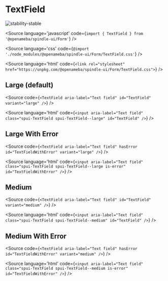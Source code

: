 
# TextField

<Meta title="Form/TextField" component={TextField} />

![stability-stable](https://img.shields.io/badge/stability-stable-green.svg)

<Source
  language='javascript'
  code={`import { TextField } from '@openameba/spindle-ui/Form'`}
/>

<Source
  language='css'
  code={`@import './node_modules/@openameba/spindle-ui/Form/TextField.css'`}
/>

<Source
  language='html'
  code={`<link rel="stylesheet" href="https://unpkg.com/@openameba/spindle-ui/Form/TextField.css">`}
/>

## Large (default)

<Preview withSource="open">
  <Story name="Large">
    <TextField aria-label="Text field" id="TextField" placeholder="How are you feeling?" variant="large" {...actions('onClick', 'onChange', 'onInput', 'onFocus', 'onBlur')} />
  </Story>
</Preview>

<Source
  code={`
<TextField aria-label="Text field" id="TextField" variant="large" />
  `}
/>

<Source
  language='html'
  code={`
<input aria-label="Text field" class="spui-TextField spui-TextField--large" id="TextField" />
  `}
/>

## Large With Error

<Preview withSource="open">
  <Story name="Large With Error">
    <TextField aria-label="Text field" hasError id="TextFieldWithError" variant="large" {...actions('onClick', 'onChange', 'onInput', 'onFocus', 'onBlur')} />
  </Story>
</Preview>

<Source
  code={`
<TextField aria-label="Text field" hasError id="TextFieldWithError" variant="large" />
  `}
/>

<Source
  language='html'
  code={`
<input aria-label="Text field" class="spui-TextField spui-TextField--large is-error" id="TextFieldWithError" />
  `}
/>

## Medium

<Preview withSource="open">
  <Story name="Medium">
    <TextField aria-label="Text field" id="TextField" placeholder="How are you feeling?" variant="medium" {...actions('onClick', 'onChange', 'onInput', 'onFocus', 'onBlur')} />
  </Story>
</Preview>

<Source
  code={`
<TextField aria-label="Text field" id="TextField" variant="medium" />
  `}
/>

<Source
  language='html'
  code={`
<input aria-label="Text field" class="spui-TextField spui-TextField--medium" id="TextField" />
  `}
/>

## Medium With Error

<Preview withSource="open">
  <Story name="Medium With Error">
    <TextField aria-label="Text field" hasError id="TextFieldWithError" variant="medium" {...actions('onClick', 'onChange', 'onInput', 'onFocus', 'onBlur')} />
  </Story>
</Preview>

<Source
  code={`
<TextField aria-label="Text field" hasError id="TextFieldWithError" variant="medium" />
  `}
/>

<Source
  language='html'
  code={`
<input aria-label="Text field" class="spui-TextField spui-TextField--medium is-error" id="TextFieldWithError" />
  `}
/>

